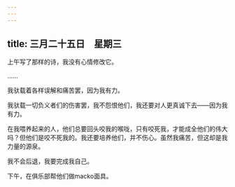 ```yaml
---
---
---
```

title: 三月二十五日　星期三
---




上午写了那样的诗，我没有心情修改它。

……

我驮载着各样误解和痛苦罢，因为我有力。

我驮载一切负义者们的伤害罢，我不怨恨他们，我还要对人更真诚下去——因为我有力。

在我喂养起来的人，他们总要回头咬我的喉咙，只有咬死我，才能成全他们的伟大吗？但他们是咬不死我的。我还要培养他们，并不伤心。虽然我痛苦，但这却是我力量的源泉。

我不会后退，我要完成我自己。

下午，在俱乐部帮他们做macko面具。